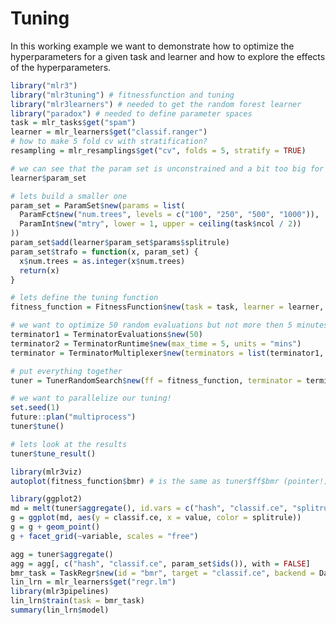 # Tuning

In this working example we want to demonstrate how to optimize the hyperparameters for a given task and learner and how to explore the effects of the hyperparameters.

```r
library("mlr3")
library("mlr3tuning") # fitnessfunction and tuning
library("mlr3learners") # needed to get the random forest learner
library("paradox") # needed to define parameter spaces
task = mlr_tasks$get("spam")
learner = mlr_learners$get("classif.ranger")
# how to make 5 fold cv with stratification?
resampling = mlr_resamplings$get("cv", folds = 5, stratify = TRUE)

# we can see that the param set is unconstrained and a bit too big for effective tuning
learner$param_set

# lets build a smaller one
param_set = ParamSet$new(params = list(
  ParamFct$new("num.trees", levels = c("100", "250", "500", "1000")),
  ParamInt$new("mtry", lower = 1, upper = ceiling(task$ncol / 2))
))
param_set$add(learner$param_set$params$splitrule)
param_set$trafo = function(x, param_set) {
  x$num.trees = as.integer(x$num.trees)
  return(x)
}

# lets define the tuning function
fitness_function = FitnessFunction$new(task = task, learner = learner, resampling = resampling, param_set = param_set)

# we want to optimize 50 random evaluations but not more then 5 minutes.
terminator1 = TerminatorEvaluations$new(50)
terminator2 = TerminatorRuntime$new(max_time = 5, units = "mins")
terminator = TerminatorMultiplexer$new(terminators = list(terminator1, terminator2))

# put everything together
tuner = TunerRandomSearch$new(ff = fitness_function, terminator = terminator, batch_size = 5)

# we want to parallelize our tuning!
set.seed(1)
future::plan("multiprocess")
tuner$tune()

# lets look at the results
tuner$tune_result()

library(mlr3viz)
autoplot(fitness_function$bmr) # is the same as tuner$ff$bmr (pointer!)
```

```r
library(ggplot2)
md = melt(tuner$aggregate(), id.vars = c("hash", "classif.ce", "splitrule"), measure.vars = setdiff(param_set$ids(), "splitrule"))
g = ggplot(md, aes(y = classif.ce, x = value, color = splitrule))
g = g + geom_point()
g + facet_grid(~variable, scales = "free")
```

```r
agg = tuner$aggregate()
agg = agg[, c("hash", "classif.ce", param_set$ids()), with = FALSE]
bmr_task = TaskRegr$new(id = "bmr", target = "classif.ce", backend = DataBackendDataTable$new(data = agg, primary_key = "hash"))
lin_lrn = mlr_learners$get("regr.lm")
library(mlr3pipelines)
lin_lrn$train(task = bmr_task)
summary(lin_lrn$model)
```



